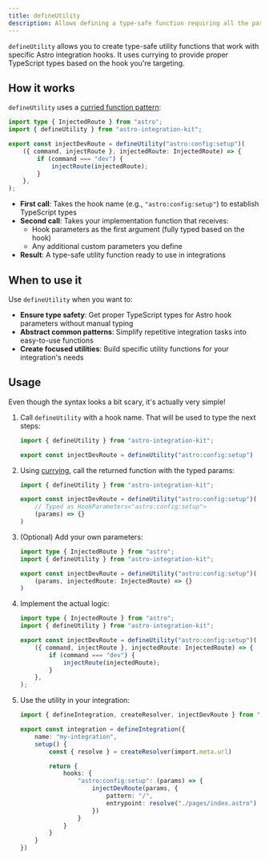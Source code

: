 ```yaml
---
title: defineUtility
description: Allows defining a type-safe function requiring all the params of a given hook.
---
```



`defineUtility` allows you to create type-safe utility functions that work with specific Astro integration hooks. It uses currying to provide proper TypeScript types based on the hook you're targeting.

## How it works

`defineUtility` uses a [curried function pattern](https://javascript.info/currying-partials):

```ts title="package/src/utilities/inject-dev-route.ts"
import type { InjectedRoute } from "astro";
import { defineUtility } from "astro-integration-kit";

export const injectDevRoute = defineUtility("astro:config:setup")(
	({ command, injectRoute }, injectedRoute: InjectedRoute) => {
		if (command === "dev") {
			injectRoute(injectedRoute);
		}
	},
);
```

- **First call**: Takes the hook name (e.g., `"astro:config:setup"`) to establish TypeScript types
- **Second call**: Takes your implementation function that receives:
  - Hook parameters as the first argument (fully typed based on the hook)
  - Any additional custom parameters you define
- **Result**: A type-safe utility function ready to use in integrations

## When to use it

Use `defineUtility` when you want to:

- **Ensure type safety**: Get proper TypeScript types for Astro hook parameters without manual typing
- **Abstract common patterns**: Simplify repetitive integration tasks into easy-to-use functions
- **Create focused utilities**: Build specific utility functions for your integration's needs

## Usage

Even though the syntax looks a bit scary, it's actually very simple!

<Steps>

1. Call `defineUtility` with a hook name. That will be used to type the next steps:

    ```ts
    import { defineUtility } from "astro-integration-kit";

    export const injectDevRoute = defineUtility("astro:config:setup")
    ```

2. Using [currying](https://javascript.info/currying-partials), call the returned function with the typed params:

    ```ts {4-5}
    import { defineUtility } from "astro-integration-kit";

    export const injectDevRoute = defineUtility("astro:config:setup")(
        // Typed as HookParameters<"astro:config:setup">
        (params) => {}
    )
    ```

3. (Optional) Add your own parameters:

    ```ts "injectedRoute: InjectedRoute"
    import type { InjectedRoute } from "astro";
    import { defineUtility } from "astro-integration-kit";

    export const injectDevRoute = defineUtility("astro:config:setup")(
        (params, injectedRoute: InjectedRoute) => {}
    )
    ```

4. Implement the actual logic:

    ```ts {6-8}
    import type { InjectedRoute } from "astro";
    import { defineUtility } from "astro-integration-kit";

    export const injectDevRoute = defineUtility("astro:config:setup")(
        ({ command, injectRoute }, injectedRoute: InjectedRoute) => {
            if (command === "dev") {
                injectRoute(injectedRoute);
            }
        },
    );
    ```

5. Use the utility in your integration:

    ```ts "params" {11-14}
    import { defineIntegration, createResolver, injectDevRoute } from "astro-integration-kit"

    export const integration = defineIntegration({
        name: "my-integration",
        setup() {
            const { resolve } = createResolver(import.meta.url)

            return {
                hooks: {
                    "astro:config:setup": (params) => {
                        injectDevRoute(params, {
                            pattern: "/",
                            entrypoint: resolve("./pages/index.astro")
                        })
                    }
                }
            }
        }
    })
    ```

</Steps>
